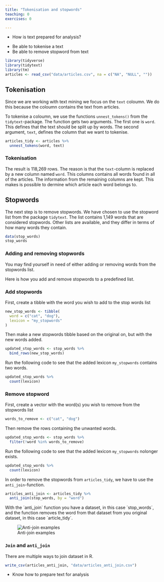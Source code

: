 ```yaml
---
title: "Tokenisation and stopwords"
teaching: 0
exercises: 0

---
```


:::::::::::::::::::::::::::::::::::::: questions 

- How is text prepared for analysis?

::::::::::::::::::::::::::::::::::::::::::::::::

::::::::::::::::::::::::::::::::::::: objectives

- Be able to tokenise a text
- Be able to remove stopword from text

::::::::::::::::::::::::::::::::::::::::::::::::

```r
library(tidyverse)
library(tidytext)
library(tm)
articles <- read_csv("data/articles.csv", na = c("NA", "NULL", ""))
```

## Tokenisation
Since we are working with text mining we focus on the `text` coloumn. We do this because the coloumn contains the text from articles.

To tokenise a coloumn, we use the functions `unnest_tokens()` from the `tidytext`-package. The function gets two arguments. The first one is `word`. This defines that the text should be split up by words. The second argument, `text`, defines the column that we want to tokenise.

```r
articles_tidy <- articles %>% 
  unnest_tokens(word, text)
```

:::: callout

### Tokenisation

The result is 118,269 rows. The reason is that the `text`-column is replaced by a new column named `word`. This columns contains all words found in all of the articles. The information from the remaining columns are kept. This makes is possible to dermine which article each word belongs to.

::::::

## Stopwords
The next step is to remove stopwords. We have chosen to use the stopword list from the package `tidytext`. The list contains 1,149 words that are considered stopwords. Other lists are available, and they differ in terms of how many words they contain.

```r
data(stop_words)
stop_words
```

::::::::::::::::::::::::::::::::::::::: discussion

### Adding and removing stopwords

You may find yourself in need of either adding or removing words from the stopwords list.

Here is how you add and remove stopwords to a predefined list.

::::::

:::::::::::::::: solution

### Add stopwords
First, create a tibble with the word you wish to add to the stop words list

```r
new_stop_words <- tibble(
  word = c("cat", "dog"),
  lexicon = "my_stopwords"
)
```

Then make a new stopwords tibble based on the original on, but with the new words added.

```r
updated_stop_words <- stop_words %>%
  bind_rows(new_stop_words)
```

Run the following code to see that the added lexicon `my_stopwords` contains two words.
```r
updated_stop_words %>% 
  count(lexicon)
```

:::::::::::::::

:::::::::::::::: solution

### Remove stopword
First,  create a vector with the word(s) you wish to remove from the stopwords list
 
```r
words_to_remove <- c("cat", "dog")
```

Then remove the rows containing the unwanted words.
```r
updated_stop_words <- stop_words %>%
  filter(!word %in% words_to_remove)
```

Run the following code to see that the added lexicon `my_stopwords` nolonger exists.
```r
updated_stop_words %>% 
  count(lexicon)
```

::::::::::::::::



In order to remove the stopwords from `articles_tidy`, we have to use the `anti_join`-function. 

```r
articles_anti_join <- articles_tidy %>% 
  anti_join(stop_words, by = "word")
```

With the ´anti_join´ function you have a dataset, in this case ´stop_words´, and the function removes the word from that dataset from you original dataset, in this case ´article_tidy´.

![Anti-join examples](./fig/Venn_anti_join.jpg)



:::: callout

### `Join` and `anti_join`

There are multiple ways to join dataset in R. 


::::::

```r
write_csv(articles_anti_join, "data/articles_anti_join.csv")
```

::::::::::::::::::::::::::::::::::::: keypoints 

- Know how to prepare text for analysis

::::::::::::::::::::::::::::::::::::::::::::::::
